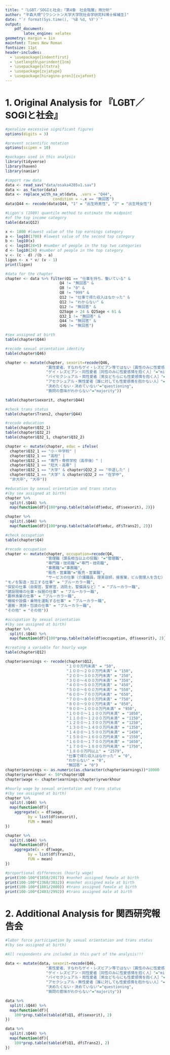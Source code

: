 ```yaml
---
title: "『LGBT／SOGIと社会』「第4章　社会階層」用分析"
author: "平森大規^[ワシントン大学大学院社会学研究科博士候補生]"
date: "`r format(Sys.time(), '%B %d, %Y')`"
output:
    pdf_document:
        latex_engine: xelatex
geometry: margin = 1in
mainfont: Times New Roman
fontsize: 11pt
header-includes:
  - \usepackage{indentfirst}
  - \setlength\parindent{1cm}
  - \usepackage{xltxtra}
  - \usepackage{zxjatype}
  - \usepackage[hiragino-pron]{zxjafont}
---
```


# 1. Original Analysis for 『LGBT／SOGIと社会』

```r
#penalize excessive significant figures
options(digits = 3)

#prevent scientific notation
options(scipen = 10)

#packages used in this analysis
library(tidyverse)
library(haven)
library(naniar)
```

```r
#import raw data
data <- read_sav("data/osaka4285v1.sav")
data <- as_factor(data)
data <- replace_with_na_at(data, .vars = "Q44",
                     condition = ~.x == "無回答")
data$Q44 <- recode(data$Q44, "1" = "出生時男性", "2" = "出生時女性")
```

```r
#Ligon's (1989) quantile method to estimate the midpoint
#of the top income category
table(data$Q12)

x <- 1800 #lowest value of the top earnings category
a <- log10(1700) #lowest value of the second top category
b <- log10(x)
c <- log10(24+5) #number of people in the top two categories
d <- log10(24) #number of people in the top category
v <- (c - d) /(b - a)
ligon <- x * v/ (v - 1)
print(ligon)
```

```r
#data for the chapter
chapter <- data %>% filter(Q1 == "仕事を持ち、働いている" &
                        Q4 != "無回答" &
                        Q8 != "0" &
                        Q8 != "999" &
                        Q12 != "仕事で得た収入はなかった" &
                        Q12 != "わからない" &
                        Q12 != "無回答" &
                        Q25age > 24 & Q25age < 61 &
                        Q32_1 != "無回答" &
                        Q44 != "無回答" &
                        Q46 != "無回答") 
```

```r
#sex assigned at birth
table(chapter$Q44)
```

```r
#recode sexual orientation identity
table(chapter$Q46)

chapter <- mutate(chapter, sexorit=recode(Q46,
                  "異性愛者、すなわちゲイ・レズビアン等ではない［異性のみに性愛感情を抱く人］"="majority",
                  "ゲイ・レズビアン・同性愛者［同性のみに性愛感情を抱く人］"="minority",
                  "バイセクシュアル・両性愛者［男女どちらにも性愛感情を抱く人］"="minority",
                  "アセクシュアル・無性愛者［誰に対しても性愛感情を抱かない人］"="minority",
                  "決めたくない・決めていない"="questioning",
                  "質問の意味がわからない"="majority"))

table(chapter$sexorit, chapter$Q44)
```

```r
#check trans status
table(chapter$Trans2, chapter$Q44)
```

```r
#recode education
table(chapter$Q32_1)
table(chapter$Q32_2)
table(chapter$Q32_1, chapter$Q32_2)

chapter <- mutate(chapter, educ = ifelse(
  chapter$Q32_1 == "小・中学校" | 
  chapter$Q32_1 == "高校" | 
  chapter$Q32_1 == "専門・専修学校（高卒後）" |
  chapter$Q32_1 == "短大・高専" |
  chapter$Q32_1 == "大学" & chapter$Q32_2 == "中退した" |
  chapter$Q32_1 == "大学" & chapter$Q32_2 == "在学中",
  "非大卒", "大卒"))
```

```r
#education by sexual orientation and trans status
#(by sex assigned at birth)
chapter %>% 
  split(.$Q44) %>% 
  map(function(df){100*prop.table(table(df$educ, df$sexorit), 2)})

chapter %>% 
  split(.$Q44) %>% 
  map(function(df){100*prop.table(table(df$educ, df$Trans2), 2)})
```

```r
#check occupation
table(chapter$Q4)
```

```r
#recode occupation
chapter <- mutate(chapter, occupation=recode(Q4,
                  "管理職（課長相当以上の役職）"="管理職",
                  "専門職・技術職"="専門・技術職",
                  "事務職"="事務職",
                  "販売・営業職"="販売・営業職",
                  "サービスの仕事（介護職員，理美容師，接客業，ビル管理人を含む）"="サービス職",
"モノを製造・加工する仕事" = "ブルーカラー職",
"保安の仕事（自衛官，警察官，消防士，警備員など）" = "ブルーカラー職",
"建設現場の仕事・採掘の仕事" = "ブルーカラー職",
"農林漁業の仕事" = "ブルーカラー職",
"機械や設備・乗物を運転する仕事" = "ブルーカラー職",
"運搬・清掃・包装の仕事" = "ブルーカラー職",
"その他" = "その他"))
```

```r
#occupation by sexual orientation
#(by sex assigned at birth)
chapter %>% 
  split(.$Q44) %>% 
  map(function(df){100*prop.table(table(df$occupation, df$sexorit), 2)})
```

```r
#creating a variable for hourly wage
table(chapter$Q12)

chapter$earnings <- recode(chapter$Q12,
                           "１００万円未満" = "50",
                           "１００～２００万円未満" = "150",
                           "２００～３００万円未満" = "250",
                           "３００～４００万円未満" = "350",
                           "４００～５００万円未満" = "450",
                           "５００～６００万円未満" = "550",
                           "６００～７００万円未満" = "650",
                           "７００～８００万円未満" = "750",
                           "８００～９００万円未満" = "850",
                           "９００～１０００万円未満" = "950",
                           "１０００～１１００万円未満" = "1050",
                           "１１００～１２００万円未満" = "1150",
                           "１２００～１３００万円未満" = "1250",
                           "１３００～１４００万円未満" = "1350",
                           "１４００～１５００万円未満" = "1450",
                           "１５００～１６００万円未満" = "1550",
                           "１６００～１７００万円未満" = "1650",
                           "１７００～１８００万円未満" = "1750",
                           "１８００万円以上" = "2579",
                           "仕事で得た収入はなかった" = "0",
                           "わからない" = "0",
                           "無回答" = "0")
chapter$earnings <- as.numeric(as.character(chapter$earnings))*10000 
chapter$yrworkhour <- 50*chapter$Q8
chapter$wage <- chapter$earnings/chapter$yrworkhour
```

```r
#hourly wage by sexual orientation and trans status
#(by sex assigned at birth)
chapter %>% 
  split(.$Q44) %>% 
  map(function(df){
    aggregate(x = df$wage, 
          by = list(df$sexorit), 
          FUN = mean) 
})

chapter %>% 
  split(.$Q44) %>% 
  map(function(df){
    aggregate(x = df$wage,
          by = list(df$Trans2), 
          FUN = mean)
})
```

```r
#proportional differences (hourly wage)
print(100-100*(1858/2017)) #nonhet assigned female at birth
print(100-100*(2368/3032)) #nonhet assigned male at birth
print(100-100*(1881/2000)) #trans assigned female at birth
print(100-100*(2483/2992)) #trans assigned male at birth
```

\pagebreak

# 2. Additional Analysis for 関西研究報告会

```r
#labor force participation by sexual orientation and trans status
#(by sex assigned at birth)

#All respondents are included in this part of the analysis!!!

data <- mutate(data, sexorit=recode(Q46,
                  "異性愛者、すなわちゲイ・レズビアン等ではない［異性のみに性愛感情を抱く人］"="majority",
                  "ゲイ・レズビアン・同性愛者［同性のみに性愛感情を抱く人］"="minority",
                  "バイセクシュアル・両性愛者［男女どちらにも性愛感情を抱く人］"="minority",
                  "アセクシュアル・無性愛者［誰に対しても性愛感情を抱かない人］"="minority",
                  "決めたくない・決めていない"="questioning",
                  "質問の意味がわからない"="majority"))

data %>% 
  split(.$Q44) %>% 
  map(function(df){
    100*prop.table(table(df$Q1, df$sexorit), 2)
})

data %>% 
  split(.$Q44) %>% 
  map(function(df){
    100*prop.table(table(df$Q1, df$Trans2), 2)
})
```